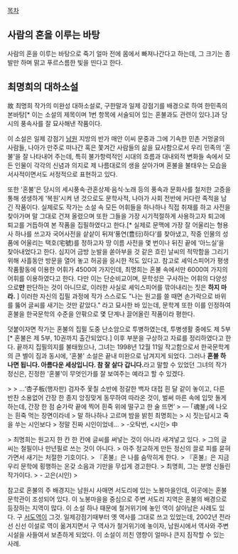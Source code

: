[[목차]]

== 사람의 혼을 이루는 바탕 ==
사람의 혼을 이루는 바탕으로 죽기 얼마 전에 몸에서 빠져나간다고 하는데, 그 크기는 종발만 하며 맑고 푸르스름한 빛을 띤다고 한다.

== 최명희의 대하소설 ==
故 최명희 작가의 미완성 대하소설로, 구한말과 일제 강점기를 배경으로 하여 한민족의 본바탕[* 이는 소설의 제목이며 1번 항목에 서술되어 있는 혼불과도 관련이 있다.]과 당시의 풍속사를 잘 묘사해낸 작품이다.  

이 소설은 일제 강점기 [[남원]] 지방의 반가 매안 이씨 문중과 그에 기속한 민촌 거멍굴의 사람들, 나아가 만주로 떠나간 혹은 쫓겨간 사람들의 삶을 묘사함으로서 우리 민족의 '혼불'을 잘 나타내어 주는데, 특히 불가항력적인 시대의 흐름과 대내외적 변화들 속에서 모든 인물이 각각의 신념과 의지로 제 나름대로의 생을 살아가며 혼불을 불태우는 모습을 서사적이면서도 서정적으로 표현하고 있다. 

또한 '혼불'은 당시의 세시풍속·관혼상제·음식·노래 등의 풍속과 문화사를 철저한 고증을 통해 생생하게 '복원'시켜 낸 것으로도 문학사적, 나아가 사회 전반에 커다란 족적을 남긴 작품이다. 실제로도 작가는 소설 속 모든 어휘들을 하나하나 직접 취재를 하고 사전을 찾아가며 말 그대로 건져 올렸으며 또한 그들을 가장 시기적절하게 사용하고자 퇴고에 퇴고를 거듭하여 본 작품을 집필하였다고 한다.[* 실제로 문맥에 가장 잘 어울리는 형용사 하나를 쓰고자 국어사전을 샅샅이 뒤져‘풍연(豊衍)하다’를 찾아냈고, 작중 인물의 성품에 어울리는 택호(宅號)를 정하고자 땅 이름 사전을 몇 번이나 뒤진 끝에 ‘아느실’을 찾아내었다고 한다. 심지어 금방 눈발을 쏟아부을 것 같은 흐린 날씨의 적막함을 그리기 위해 사흘동안 방문을 열어 놓고 허공을 응시한 적도 있다고. 참고로 셰익스피어가 평생 작품활동에 이용한 어휘가 4500여 가지인데, 최명희는 혼불 속에서만 6000여 가지의 어휘를 이용하였다고 한다. 다만 이는 단순비교이며, 문학성은 구사하는 어휘의 다양성으로'''만''' 판단하는 것이 아니므로, 이러한 사실로 셰익스피어를 깎아내리는 짓은 '''하지 마라.''' ] 이러한 자신의 집필 과정에 작가 스스로도 "나는 원고를 쓸 때면 손가락으로 바위를 뚫어 글씨를 새기는 것만 같았다." 라고 묘사한 바 있는데, 문학계 또한 이를 인정하여 혼불을 한국문학의 수준을 안팎으로 몇 단계나 끌어올린 작품이라 평한다. 


덧붙이자면 작가는 혼불의 집필 도중 난소암으로 투병하였는데, 투병생활 중에도 제 5부[* 혼불은 제 5부, 10권까지 출간되었다.] 이후 부분을 구상하고 자료를 정리하였다고 한다. 끝까지 집필의지를 불태웠으나, 그녀는 1998년 12월 11일 작고함으로서 한국문학계의 큰 별이 짐과 동시에, '혼불' 소설은 끝내 미완으로 남겨지게 되었다. 그러나 '''혼불 하나면 됩니다. 아름다운 세상입니다. 참 잘 살다 갑니다.'''라고 말할 수 있었던 그녀의 작가정신은, 진정한 '혼불'이 무엇인가를 잘 보여주는 예라고 할 수 있겠다.  



>
> …‘杏子板(행자판) 검자주 옻칠 소반에 정갈한 백자 대접 흰 달 같이 놓이고, 다른 반찬 소용없어 간장 한 종지 앙징맞게 동무하여 따라온 것이, 벌써 마른 속에 입맛 돌게 하는데, 간장 한 점 숟가락 끝에 찍어 흰죽 위에 떨구고 한 술 뜨면’
> ― ｢魂불｣에 나오는 흰죽 먹는 장면이라네
> 말 하나하나 고르며 밤을 밝힌 최명희는
> 시 짓는답시고 죽을 쑤는 시인보다
> 정말 진짜 시인이었네… 
>  -오탁번, <시인> 中


> 최명희는 원고지 한 칸 한 칸에 글씨를 써넣는 것이 아니라 새겨넣고 있다.
> 그의 글씨는 철필이나 만년필로 쓰는 것이 아니다.
> 아주 정교하게 만든 정신의 끌로 피를 묻혀 가면서 새기는 처절한 기호이다.
> 『혼불』은 나를 숨막히게 한다.
> 『혼불』은 지금 우리 문학에 횡행하는 온갖 소음과 기만을 무섭게 경고한다.
> 최명희, 그는 분명 신들린 작가이다.
>  - 고은(시인)
>


참고로 혼불의 주 배경지는 남원시 사매면 서도리에 있는 노봉마을인데, 이곳에는 혼불문학관이 조성되어 있다. 이 노봉마을을 중심으로 주변 서도리 지역은 혼불의 배경으로 등장하는 지역이 많다. 이 소설 하나 때문에 철거위기에 놓인 역이 살아남은 사례도 있다. 구 [[서도역]]이 그것. 일제강점기때부터 옛 역사를 그대로 쓰고 있었는데, 2002년 전라선 신선 이설로 역이 옮겨지면서 구 역사가 철거위기에 놓이자, 남원시에서 역사와 주변 시설을 사들여서 보존하게 되었다. 이 소설이 끼친 영향이 얼마나 큰지 짐작할 수 있는 사례.

